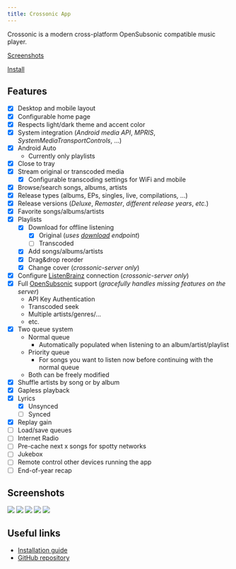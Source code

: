 ```yaml
---
title: Crossonic App
---
```


Crossonic is a modern cross-platform OpenSubsonic compatible music player.

[Screenshots](#screenshots)

[Install](/app/install)

## Features

- [x] Desktop and mobile layout
- [x] Configurable home page
- [x] Respects light/dark theme and accent color
- [x] System integration (*Android media API*, *MPRIS*, *SystemMediaTransportControls*, …)
- [x] Android Auto
  - Currently only playlists
- [x] Close to tray
- [x] Stream original or transcoded media
  - [x] Configurable transcoding settings for WiFi and mobile
- [x] Browse/search songs, albums, artists
- [x] Release types (albums, EPs, singles, live, compilations, …)
- [x] Release versions (*Deluxe*, *Remaster*, *different release years*, *etc.*)
- [x] Favorite songs/albums/artists
- [x] Playlists
  - [x] Download for offline listening
    - [x] Original (*uses [download](https://opensubsonic.netlify.app/docs/endpoints/download/) endpoint*)
    - [ ] Transcoded
  - [x] Add songs/albums/artists
  - [x] Drag&drop reorder
  - [x] Change cover (*crossonic-server only*)
- [x] Configure [ListenBrainz](https://listenbrainz.org) connection (*crossonic-server only*)
- [x] Full [OpenSubsonic](https://opensubsonic.netlify.app/) support (*gracefully handles missing features on the server*)
  - API Key Authentication
  - Transcoded seek
  - Multiple artists/genres/…
  - etc.
- [x] Two queue system
  - Normal queue
    - Automatically populated when listening to an album/artist/playlist
  - Priority queue
    - For songs you want to listen now before continuing with the normal queue
  - Both can be freely modified
- [x] Shuffle artists by song or by album
- [x] Gapless playback
- [x] Lyrics
  - [x] Unsynced
  - [ ] Synced
- [x] Replay gain
- [ ] Load/save queues
- [ ] Internet Radio
- [ ] Pre-cache next x songs for spotty networks
- [ ] Jukebox
- [ ] Remote control other devices running the app
- [ ] End-of-year recap

## Screenshots

![](../../../assets/screenshots/desktop-1.png)
![](../../../assets/screenshots/desktop-2.png)
![](../../../assets/screenshots/mobile-1.png)
![](../../../assets/screenshots/mobile-2.png)
![](../../../assets/screenshots/mobile-3.png)

## Useful links

- [Installation guide](/app/install)
- [GitHub repository](https://github.com/juho05/crossonic-server)
